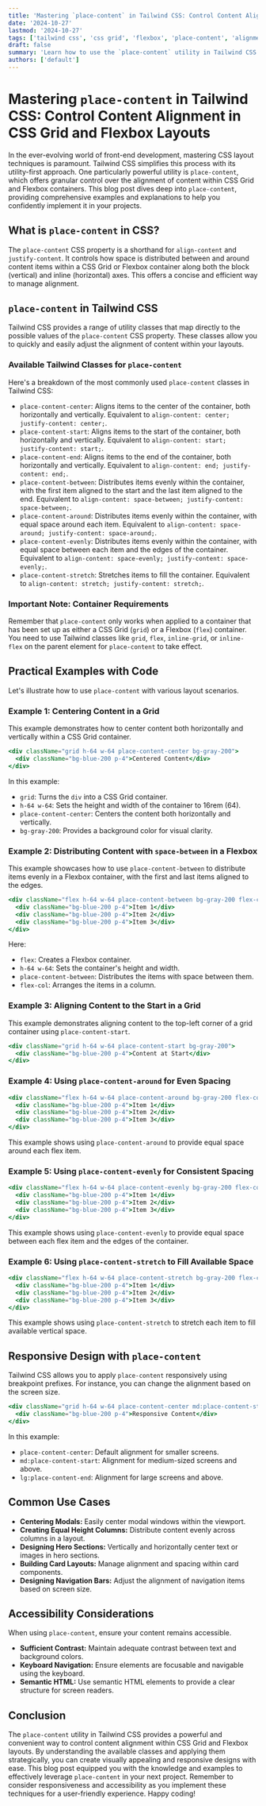 ```yaml
---
title: 'Mastering `place-content` in Tailwind CSS: Control Content Alignment in CSS Grid and Flexbox Layouts'
date: '2024-10-27'
lastmod: '2024-10-27'
tags: ['tailwind css', 'css grid', 'flexbox', 'place-content', 'alignment', 'responsive design', 'front-end development']
draft: false
summary: 'Learn how to use the `place-content` utility in Tailwind CSS to precisely control the alignment of content within CSS Grid and Flexbox containers. Explore examples for various layout scenarios and responsive design implementations.'
authors: ['default']
---
```


# Mastering `place-content` in Tailwind CSS: Control Content Alignment in CSS Grid and Flexbox Layouts

In the ever-evolving world of front-end development, mastering CSS layout techniques is paramount.  Tailwind CSS simplifies this process with its utility-first approach. One particularly powerful utility is `place-content`, which offers granular control over the alignment of content within CSS Grid and Flexbox containers. This blog post dives deep into `place-content`, providing comprehensive examples and explanations to help you confidently implement it in your projects.

## What is `place-content` in CSS?

The `place-content` CSS property is a shorthand for `align-content` and `justify-content`. It controls how space is distributed between and around content items within a CSS Grid or Flexbox container along both the block (vertical) and inline (horizontal) axes. This offers a concise and efficient way to manage alignment.

## `place-content` in Tailwind CSS

Tailwind CSS provides a range of utility classes that map directly to the possible values of the `place-content` CSS property. These classes allow you to quickly and easily adjust the alignment of content within your layouts.

### Available Tailwind Classes for `place-content`

Here's a breakdown of the most commonly used `place-content` classes in Tailwind CSS:

*   `place-content-center`: Aligns items to the center of the container, both horizontally and vertically.  Equivalent to `align-content: center; justify-content: center;`.
*   `place-content-start`: Aligns items to the start of the container, both horizontally and vertically. Equivalent to `align-content: start; justify-content: start;`.
*   `place-content-end`: Aligns items to the end of the container, both horizontally and vertically. Equivalent to `align-content: end; justify-content: end;`.
*   `place-content-between`: Distributes items evenly within the container, with the first item aligned to the start and the last item aligned to the end.  Equivalent to `align-content: space-between; justify-content: space-between;`.
*   `place-content-around`: Distributes items evenly within the container, with equal space around each item. Equivalent to `align-content: space-around; justify-content: space-around;`.
*   `place-content-evenly`: Distributes items evenly within the container, with equal space between each item and the edges of the container. Equivalent to `align-content: space-evenly; justify-content: space-evenly;`.
*   `place-content-stretch`: Stretches items to fill the container.  Equivalent to `align-content: stretch; justify-content: stretch;`.

### Important Note: Container Requirements

Remember that `place-content` only works when applied to a container that has been set up as either a CSS Grid (`grid`) or a Flexbox (`flex`) container.  You need to use Tailwind classes like `grid`, `flex`, `inline-grid`, or `inline-flex` on the parent element for `place-content` to take effect.

## Practical Examples with Code

Let's illustrate how to use `place-content` with various layout scenarios.

### Example 1: Centering Content in a Grid

This example demonstrates how to center content both horizontally and vertically within a CSS Grid container.

```jsx
<div className="grid h-64 w-64 place-content-center bg-gray-200">
  <div className="bg-blue-200 p-4">Centered Content</div>
</div>
```

In this example:

*   `grid`:  Turns the `div` into a CSS Grid container.
*   `h-64 w-64`: Sets the height and width of the container to 16rem (64).
*   `place-content-center`:  Centers the content both horizontally and vertically.
*   `bg-gray-200`:  Provides a background color for visual clarity.

### Example 2: Distributing Content with `space-between` in a Flexbox

This example showcases how to use `place-content-between` to distribute items evenly in a Flexbox container, with the first and last items aligned to the edges.

```jsx
<div className="flex h-64 w-64 place-content-between bg-gray-200 flex-col">
  <div className="bg-blue-200 p-4">Item 1</div>
  <div className="bg-blue-200 p-4">Item 2</div>
  <div className="bg-blue-200 p-4">Item 3</div>
</div>
```

Here:

*   `flex`: Creates a Flexbox container.
*   `h-64 w-64`:  Sets the container's height and width.
*   `place-content-between`: Distributes the items with space between them.
*   `flex-col`: Arranges the items in a column.

### Example 3: Aligning Content to the Start in a Grid

This example demonstrates aligning content to the top-left corner of a grid container using `place-content-start`.

```jsx
<div className="grid h-64 w-64 place-content-start bg-gray-200">
  <div className="bg-blue-200 p-4">Content at Start</div>
</div>
```

### Example 4: Using `place-content-around` for Even Spacing

```jsx
<div className="flex h-64 w-64 place-content-around bg-gray-200 flex-col">
  <div className="bg-blue-200 p-4">Item 1</div>
  <div className="bg-blue-200 p-4">Item 2</div>
  <div className="bg-blue-200 p-4">Item 3</div>
</div>
```

This example shows using `place-content-around` to provide equal space around each flex item.

### Example 5: Using `place-content-evenly` for Consistent Spacing

```jsx
<div className="flex h-64 w-64 place-content-evenly bg-gray-200 flex-col">
  <div className="bg-blue-200 p-4">Item 1</div>
  <div className="bg-blue-200 p-4">Item 2</div>
  <div className="bg-blue-200 p-4">Item 3</div>
</div>
```

This example shows using `place-content-evenly` to provide equal space between each flex item and the edges of the container.

### Example 6: Using `place-content-stretch` to Fill Available Space

```jsx
<div className="flex h-64 w-64 place-content-stretch bg-gray-200 flex-col">
  <div className="bg-blue-200 p-4">Item 1</div>
  <div className="bg-blue-200 p-4">Item 2</div>
  <div className="bg-blue-200 p-4">Item 3</div>
</div>
```

This example shows using `place-content-stretch` to stretch each item to fill available vertical space.

## Responsive Design with `place-content`

Tailwind CSS allows you to apply `place-content` responsively using breakpoint prefixes. For instance, you can change the alignment based on the screen size.

```jsx
<div className="grid h-64 w-64 place-content-center md:place-content-start lg:place-content-end bg-gray-200">
  <div className="bg-blue-200 p-4">Responsive Content</div>
</div>
```

In this example:

*   `place-content-center`: Default alignment for smaller screens.
*   `md:place-content-start`: Alignment for medium-sized screens and above.
*   `lg:place-content-end`: Alignment for large screens and above.

## Common Use Cases

*   **Centering Modals:**  Easily center modal windows within the viewport.
*   **Creating Equal Height Columns:**  Distribute content evenly across columns in a layout.
*   **Designing Hero Sections:**  Vertically and horizontally center text or images in hero sections.
*   **Building Card Layouts:**  Manage alignment and spacing within card components.
*   **Designing Navigation Bars:** Adjust the alignment of navigation items based on screen size.

## Accessibility Considerations

When using `place-content`, ensure your content remains accessible.

*   **Sufficient Contrast:**  Maintain adequate contrast between text and background colors.
*   **Keyboard Navigation:** Ensure elements are focusable and navigable using the keyboard.
*   **Semantic HTML:** Use semantic HTML elements to provide a clear structure for screen readers.

## Conclusion

The `place-content` utility in Tailwind CSS provides a powerful and convenient way to control content alignment within CSS Grid and Flexbox layouts. By understanding the available classes and applying them strategically, you can create visually appealing and responsive designs with ease. This blog post equipped you with the knowledge and examples to effectively leverage `place-content` in your next project. Remember to consider responsiveness and accessibility as you implement these techniques for a user-friendly experience.  Happy coding!